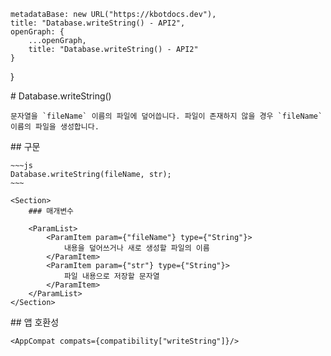 
    metadataBase: new URL("https://kbotdocs.dev"),
    title: "Database.writeString() - API2",
    openGraph: {
        ...openGraph,
        title: "Database.writeString() - API2"
    }
}

<Section>
    # Database.writeString()

    문자열을 `fileName` 이름의 파일에 덮어씁니다. 파일이 존재하지 않을 경우 `fileName` 이름의 파일을 생성합니다.
</Section>
<Section>
    ## 구문

    ~~~js
    Database.writeString(fileName, str);
    ~~~

    <Section>
        ### 매개변수

        <ParamList>
            <ParamItem param={"fileName"} type={"String"}>
                내용을 덮어쓰거나 새로 생성할 파일의 이름
            </ParamItem>
            <ParamItem param={"str"} type={"String"}>
                파일 내용으로 저장할 문자열
            </ParamItem>
        </ParamList>
    </Section>
</Section>
<Section>
    ## 앱 호환성

    <AppCompat compats={compatibility["writeString"]}/>
</Section>